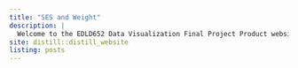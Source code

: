 ```yaml
---
title: "SES and Weight"
description: |
  Welcome to the EDLD652 Data Visualization Final Project Product website!
site: distill::distill_website
listing: posts
---
```

